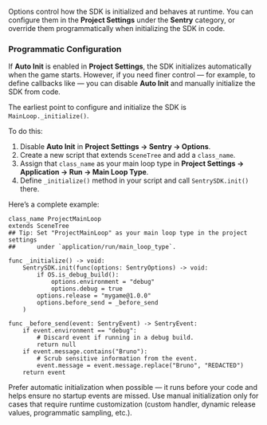 Options control how the SDK is initialized and behaves at runtime.
You can configure them in the **Project Settings** under the **Sentry** category,
or override them programmatically when initializing the SDK in code.

### Programmatic Configuration

If **Auto Init** is enabled in **Project Settings**, the SDK initializes automatically when the game starts.
However, if you need finer control — for example, to define callbacks like <PlatformLink to="/configuration/options/#before_send"><PlatformIdentifier name="before-send" /></PlatformLink> —
you can disable **Auto Init** and manually initialize the SDK from code.

The earliest point to configure and initialize the SDK is `MainLoop._initialize()`.

To do this:

1. Disable **Auto Init** in **Project Settings -> Sentry -> Options**.
2. Create a new script that extends `SceneTree` and add a `class_name`.
3. Assign that `class_name` as your main loop type in **Project Settings → Application → Run → Main Loop Type**.
4. Define `_initialize()` method in your script and call `SentrySDK.init()` there.

Here’s a complete example:

```gdscript
class_name ProjectMainLoop
extends SceneTree
## Tip: Set "ProjectMainLoop" as your main loop type in the project settings
##      under `application/run/main_loop_type`.

func _initialize() -> void:
	SentrySDK.init(func(options: SentryOptions) -> void:
		if OS.is_debug_build():
			options.environment = "debug"
			options.debug = true
		options.release = "mygame@1.0.0"
		options.before_send = _before_send
	)

func _before_send(event: SentryEvent) -> SentryEvent:
	if event.environment == "debug":
		# Discard event if running in a debug build.
		return null
	if event.message.contains("Bruno"):
		# Scrub sensitive information from the event.
		event.message = event.message.replace("Bruno", "REDACTED")
	return event
```

<Alert>

Prefer automatic initialization when possible — it runs before your code and helps ensure no startup events are missed. Use manual initialization only for cases that require runtime customization (custom <PlatformLink to="/configuration/options/#before_send"><PlatformIdentifier name="before-send" /></PlatformLink> handler, dynamic release values, programmatic sampling, etc.).

</Alert>
